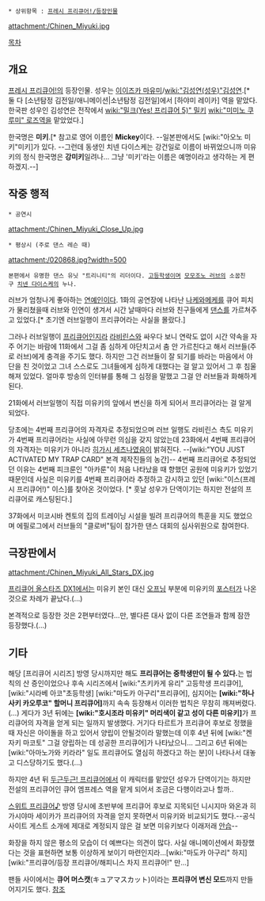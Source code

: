 {{{+1 知念ミユキ / Chinen Miyuki }}}

 * 상위항목 : [[프레시 프리큐어!/등장인물]]

attachment:/Chinen_Miyuki.jpg



[[목차]]
== 개요 ==
[[프레시 프리큐어!]]의 등장인물. 성우는 [[이이즈카 마유미]]/[[wiki:"김성연(성우)"김성연]].[* 둘 다 [소년탐정 김전일/애니메이션|소년탐정 김전일]에서 [하야미 레이카] 역을 맡았다. 한국판 성우인 김성연은 전작에서 [[wiki:"밀크(Yes! 프리큐어 5)" 밀키]] [[wiki:"미미노 쿠루미" 로즈]]역을 맡았었다.]

한국명은 '''미키'''.[* 참고로 영어 이름인 '''Mickey'''이다. --일본판에서도 [wiki:"아오노 미키"미키]가 있다. --그런데 동생인 치넨 다이스케는 강건일로 이름이 바뀌었으니까 미유키의 정식 한국명은 '''강미키'''일려나... 그냥 '미키'라는 이름은 예명이라고 생각하는 게 편하겠지.--]

== 작중 행적 ==
 * 공연시
attachment:/Chinen_Miyuki_Close_Up.jpg

 * 평상시 (주로 댄스 레슨 때)
attachment:/020868.jpg?width=500


 본편에서 유명한 댄스 유닛 "트리니티"의 리더이다. [[고등학생]]이며 [[모모조노 러브]]의 소꿉친구 [[치넨 다이스케]]의 누나.

러브가 엄청나게 좋아하는 [[연예인]]이다. 1화의 공연장에 나타난 [[나케와메케]]를 큐어 피치가 물리쳤을때 러브와 인연이 생겨서 시간 날때마다 러브와 친구들에게 [[댄스]]를 가르쳐주고 있었다.[* 초기엔 러브일행이 프리큐어라는 사실을 몰랐다.]

그러나 러브일행이 [[프리큐어]]인지라 [[라비린스(프레시 프리큐어!)|라비린스]]와 싸우다 보니 연락도 없이 시간 약속을 자주 어기는 바람에 11화에서 그걸 좀 심하게 야단치고서 춤 안 가르친다고 해서 러브들(주로 러브)에게 충격을 주기도 했다. 하지만 그건 러브들이 잘 되기를 바라는 마음에서 야단을 친 것이었고 그녀 스스로도 그녀들에게 심하게 대했다는 걸 알고 있어서 그 후 침울해져 있었다. 얼마후 방송의 인터뷰를 통해 그 심정을 말했고 그걸 안 러브들과 화해하게 된다.

21화에서 러브일행이 직접 미유키의 앞에서 변신을 하게 되어서 프리큐어라는 걸 알게 되었다.

당초에는 4번째 프리큐어의 자격자로 추정되었으며 러브 일행도 라비린스 측도 미유키가 4번째 프리큐어라는 사실에 아무런 의심을 갖지 않았는데 23화에서 4번째 프리큐어의 자격자는 미유키가 아니라 [[히가시 세츠나]]였음이 밝혀진다. --[wiki:"YOU JUST ACTIVATED MY TRAP CARD" 본격 제작진들의 농간]-- 4번째 프리큐어로 추정되었던 이유는 4번째 피크룬인 "아카룬"이 처음 나타났을 때 향했던 공원에 미유키가 있었기 때문인데 사실은 미유키를 4번째 프리큐어라 추정하고 감시하고 있던 [wiki:"이스(프레시 프리큐어!)" 이스]를 찾아온 것이었다. [* 훗날 성우가 단역이기는 하지만 전설의 프리큐어로 캐스팅된다.]

37화에서 미코시바 켄토의 집의 트레이닝 시설을 빌려 프리큐어의 특훈을 지도 했었으며 에필로그에서 러브들의 "클로버"팀이 참가한 댄스 대회의 심사위원으로 참여한다. 

== 극장판에서 ==
attachment:/Chinen_Miyuki_All_Stars_DX.jpg

[[프리큐어 올스타즈 DX1]]에서는 미유키 본인 대신 [[오프닝]] 부분에 미유키의 [[포스터]]가 나온 것으로 차례가 끝났다.(…)

본격적으로 등장한 것은 2편부터였다...만, 별다른 대사 없이 다른 조연들과 함께 잠깐 등장했다.(…)

== 기타 ==
해당 [프리큐어 시리즈] 방영 당시까지만 해도 '''프리큐어는 중학생만이 될 수 있다.'''는 법칙의 산 증인이었으나 후속 시리즈에서 [wiki:"츠키카게 유리" 고등학생 프리큐어], [wiki:"시라베 아코"초등학생] [wiki:"마도카 아구리"프리큐어], 심지어는 '''[wiki:"하나사키 카오루코" 할머니 프리큐어]'''까지 속속 등장해서 이러한 법칙은 무참히 깨져버렸다.(…) 게다가 3년 뒤에는 '''[wiki:"호시조라 미유키" 머리색이 같고 성이 다른 미유키]'''가 프리큐어의 자격을 얻게 되는 일까지 발생했다. 거기다 타르트가 프리큐어 후보로 정했을 때 자신은 아이돌을 하고 있어서 양립이 안될것이라 말했는데 이후 4년 뒤에 [wiki:"켄자키 마코토" 그걸 양립하는 데 성공한 프리큐어]가 나타났으니... 그리고 6년 뒤에는 [wiki:"아마노가와 키라라" 일도 프리큐어도 열심히 하겠다고 하는 분]이 나타나서 대놓고 디스당하기도 했다.(…)

하지만 4년 뒤 [[두근두근! 프리큐어]]에서 이 캐릭터를 맡았던 성우가 단역이기는 하지만 전설의 프리큐어인 큐어 엠프레스 역을 맡게 되어서 조금은 다행이라고나 할까..

[[스위트 프리큐어♪]] 방영 당시에 초반부에 프리큐어 후보로 지목되던 니시지마 와온과 히가시야마 세이카가 프리큐어의 자격을 얻지 못하면서 미유키와 비교되기도 했다.--공식 사이트 게스트 소개에 제대로 계정되지 않은 걸 보면 미유키보다 이래저래 [[안습]]--

화장을 하지 않은 평소의 모습이 더 예쁘다는 의견이 많다. 사실 애니메이션에서 화장했다는 것을 표현하면 보통 이상하게 보이기 마련인지라...[wiki:"마도카 아구리" 하지][wiki:"프리큐어/등장 프리큐어/해피니스 차지 프리큐어!" 만...]

팬들 사이에서는 '''큐어 머스캣'''(キュアマスカット)이라는 '''프리큐어 변신 모드'''까지 만들어지기도 했다. [http://dic.pixiv.net/a/%E3%82%AD%E3%83%A5%E3%82%A2%E3%83%9E%E3%82%B9%E3%82%AB%E3%83%83%E3%83%88 참조]
